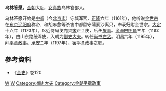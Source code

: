 '''乌林答愿'''，[[金朝|金朝]]大臣，[[女真族|女真族]]乌林答部人。

乌林答愿开始是[[金中都|中都]]（今[[北京市|北京市]]）守城军官，[[正隆|正隆]]六年（1161年），他听说[[金世宗|金世宗]]在[[东京辽阳府|东京辽阳府]]称帝，和胡麻愈等杀害中都留守蒲察沙离只，奉表归附金世宗。[[大定_(金朝)|大定]]十六年（1176年），以近侍局使充贺[[南宋|宋]]正旦使，后任[[詹事|詹事]]。[[金章宗|金章宗]][[明昌|明昌]]三年（1192年），由山东路统军使，入朝为[[御史大夫|御史大夫]]。转任[[尚书左丞|尚书左丞]]。明昌六年（1195年），拜[[平章政事|平章政事]]。[[承安_(金朝)|承安]]二年（1197年），罢平章政事之职。 
== 參考資料 ==
* 《[[金史|金史]]》卷120
[[Category:金朝尚书左丞|W]]
[[Category:金朝官员|W]]
[[Category:御史大夫|Category:御史大夫]]
[[Category:金朝平章政事|Category:金朝平章政事]]
{{金朝人物小作品}}